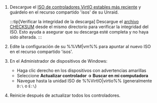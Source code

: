 1. Descargue el [ISO de controladores VirtIO estables más reciente](https://fedorapeople.org/groups/virt/virtio-win/direct-downloads/stable-virtio/virtio-win.iso) y guárdelo en el recurso compartido 'isos' de su Unraid.

   :::tip[Verificar la integridad de la descarga]
   Descargue el [archivo CHECKSUM](https://fedorapeople.org/groups/virt/virtio-win/direct-downloads/stable-virtio/CHECKSUM) desde el mismo directorio para verificar la integridad del ISO. Esto ayuda a asegurar que su descarga esté completa y no haya sido alterada.
   :::

2. Edite la configuración de su %%VM|vm%% para apuntar al nuevo ISO en el recurso compartido 'isos'.

3. En el Administrador de dispositivos de Windows:
   - Haga clic derecho en los dispositivos con advertencias amarillas
   - Seleccione **Actualizar controlador → Buscar en mi computadora**
   - Navegue hasta la unidad ISO de %%VirtIO|virtio%% (generalmente `D:\` o `E:\`)

4. Reinicie después de actualizar todos los controladores.
